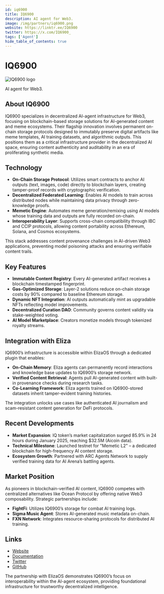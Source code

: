```yaml
---
id: iq6900
title: IQ6900
description: AI agent for Web3.
image: /img/partners/iq6900.png
website: https://linktr.ee/IQ6900
twitter: https://x.com/IQ6900_
tags: ['Agent']
hide_table_of_contents: true
---
```


# IQ6900

<div className="partner-logo">
  <img src="/img/partners/iq6900.png" alt="IQ6900 logo" />
</div>

AI agent for Web3.

## About IQ6900

IQ6900 specializes in decentralized AI-agent infrastructure for Web3, focusing on blockchain-based storage solutions for AI-generated content and meme ecosystems. Their flagship innovation involves permanent on-chain storage protocols designed to immutably preserve digital artifacts like meme templates, AI training datasets, and algorithmic outputs. This positions them as a critical infrastructure provider in the decentralized AI space, ensuring content authenticity and auditability in an era of proliferating synthetic media.

## Technology

- **On-Chain Storage Protocol**: Utilizes smart contracts to anchor AI outputs (text, images, code) directly to blockchain layers, creating tamper-proof records with cryptographic verification.
- **Decentralized Federated Learning**: Enables AI models to train across distributed nodes while maintaining data privacy through zero-knowledge proofs.
- **Memetic Engine**: Automates meme generation/remixing using AI models whose training data and outputs are fully recorded on-chain.
- **Interoperability Layer**: Supports cross-chain compatibility through IBC and CCIP protocols, allowing content portability across Ethereum, Solana, and Cosmos ecosystems.

This stack addresses content provenance challenges in AI-driven Web3 applications, preventing model poisoning attacks and ensuring verifiable content trails.

## Key Features

- **Immutable Content Registry**: Every AI-generated artifact receives a blockchain timestamped fingerprint.
- **Gas-Optimized Storage**: Layer-2 solutions reduce on-chain storage costs by 90% compared to baseline Ethereum storage.
- **Dynamic NFT Integration**: AI outputs automatically mint as upgradable NFTs reflecting model improvements.
- **Decentralized Curation DAO**: Community governs content validity via stake-weighted voting.
- **AI Model Marketplace**: Creators monetize models through tokenized royalty streams.

## Integration with Eliza

IQ6900’s infrastructure is accessible within ElizaOS through a dedicated plugin that enables:

- **On-Chain Memory**: Eliza agents can permanently record interactions and knowledge base updates to IQ6900’s storage network.
- **Verified Content Retrieval**: Agents pull AI-generated content with built-in provenance checks during research tasks.
- **Co-Learning Framework**: Eliza agents trained on IQ6900-stored datasets inherit tamper-evident training histories.

The integration unlocks use cases like authenticated AI journalism and scam-resistant content generation for DeFi protocols.

## Recent Developments

- **Market Expansion**: IQ token’s market capitalization surged 85.9% in 24 hours during January 2025, reaching $32.5M (Aicoin data).
- **Technical Milestone**: Launched testnet for "Memetic L2" – a dedicated blockchain for high-frequency AI content storage.
- **Ecosystem Growth**: Partnered with ARC Agents Network to supply verified training data for AI Arena’s battling agents.

## Market Position

As pioneers in blockchain-verified AI content, IQ6900 competes with centralized alternatives like Ocean Protocol by offering native Web3 composability. Strategic partnerships include:

- **FightFi**: Utilizes IQ6900’s storage for combat AI training logs.
- **Sigma Music Agent**: Stores AI-generated music metadata on-chain.
- **FXN Network**: Integrates resource-sharing protocols for distributed AI training.

## Links

- [Website](https://linktr.ee/IQ6900)
- [Documentation](https://docs.iq6900.ai)
- [Twitter](https://x.com/IQ6900_)
- [GitHub](https://github.com/iq6900-protocol)

The partnership with ElizaOS demonstrates IQ6900’s focus on interoperability within the AI-agent ecosystem, providing foundational infrastructure for trustworthy decentralized intelligence.
